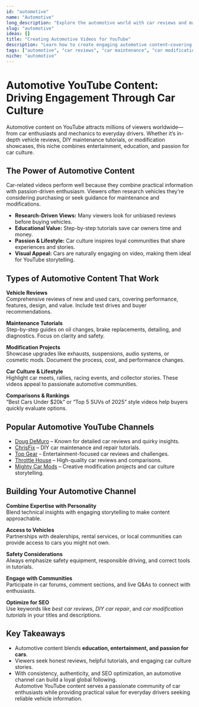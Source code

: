 ```yaml
---
id: "automotive"
name: "Automotive"
long_description: "Explore the automotive world with car reviews and maintenance tips."
slug: "automotive"
ideas: []
title: "Creating Automotive Videos for YouTube"
description: "Learn how to create engaging automotive content—covering car reviews, maintenance tutorials, modifications, and car culture."
tags: ["automotive", "car reviews", "car maintenance", "car modifications", "vehicle tutorials", "car culture", "auto content ideas"]
niche: "automotive"
---
```


# Automotive YouTube Content: Driving Engagement Through Car Culture

Automotive content on YouTube attracts millions of viewers worldwide—from car enthusiasts and mechanics to everyday drivers. Whether it’s in-depth vehicle reviews, DIY maintenance tutorials, or modification showcases, this niche combines entertainment, education, and passion for car culture.

## The Power of Automotive Content

Car-related videos perform well because they combine practical information with passion-driven enthusiasm. Viewers often research vehicles they're considering purchasing or seek guidance for maintenance and modifications.

- **Research-Driven Views:** Many viewers look for unbiased reviews before buying vehicles.  
- **Educational Value:** Step-by-step tutorials save car owners time and money.  
- **Passion & Lifestyle:** Car culture inspires loyal communities that share experiences and stories.  
- **Visual Appeal:** Cars are naturally engaging on video, making them ideal for YouTube storytelling.  

## Types of Automotive Content That Work

**Vehicle Reviews**  
Comprehensive reviews of new and used cars, covering performance, features, design, and value. Include test drives and buyer recommendations.  

**Maintenance Tutorials**  
Step-by-step guides on oil changes, brake replacements, detailing, and diagnostics. Focus on clarity and safety.  

**Modification Projects**  
Showcase upgrades like exhausts, suspensions, audio systems, or cosmetic mods. Document the process, cost, and performance changes.  

**Car Culture & Lifestyle**  
Highlight car meets, rallies, racing events, and collector stories. These videos appeal to passionate automotive communities.  

**Comparisons & Rankings**  
“Best Cars Under $20k” or “Top 5 SUVs of 2025” style videos help buyers quickly evaluate options.  

## Popular Automotive YouTube Channels

- [Doug DeMuro](https://www.youtube.com/@DougDeMuro) – Known for detailed car reviews and quirky insights.  
- [ChrisFix](https://www.youtube.com/@ChrisFix) – DIY car maintenance and repair tutorials.  
- [Top Gear](https://www.youtube.com/@topgear) – Entertainment-focused car reviews and challenges.  
- [Throttle House](https://www.youtube.com/@ThrottleHouse) – High-quality car reviews and comparisons.  
- [Mighty Car Mods](https://www.youtube.com/@MightyCarMods) – Creative modification projects and car culture storytelling.  

## Building Your Automotive Channel

**Combine Expertise with Personality**  
Blend technical insights with engaging storytelling to make content approachable.  

**Access to Vehicles**  
Partnerships with dealerships, rental services, or local communities can provide access to cars you might not own.  

**Safety Considerations**  
Always emphasize safety equipment, responsible driving, and correct tools in tutorials.  

**Engage with Communities**  
Participate in car forums, comment sections, and live Q&As to connect with enthusiasts.  

**Optimize for SEO**  
Use keywords like *best car reviews*, *DIY car repair*, and *car modification tutorials* in your titles and descriptions.  

## Key Takeaways

- Automotive content blends **education, entertainment, and passion for cars**.  
- Viewers seek honest reviews, helpful tutorials, and engaging car culture stories.  
- With consistency, authenticity, and SEO optimization, an automotive channel can build a loyal global following.  
Automotive YouTube content serves a passionate community of car enthusiasts while providing practical value for everyday drivers seeking reliable vehicle information.
